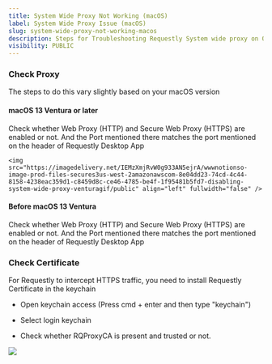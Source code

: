```yaml
---
title: System Wide Proxy Not Working (macOS)
label: System Wide Proxy Issue (macOS)
slug: system-wide-proxy-not-working-macos
description: Steps for Troubleshooting Requestly System wide proxy on OSX
visibility: PUBLIC
---
```

### **Check Proxy**

The steps to do this vary slightly based on your macOS version

#### **macOS 13 Ventura or later**

<Steps>
  <Step title="Open System Preferences" />

  <Step title="Type Proxies in Search" />

  <Step title="Select Proxies">
    Check whether Web Proxy (HTTP) and Secure Web Proxy (HTTPS) are enabled or not. And the Port mentioned there matches the port mentioned on the header of Requestly Desktop App

    <img src="https://imagedelivery.net/IEMzXmjRvW0g933AN5ejrA/wwwnotionso-image-prod-files-secures3us-west-2amazonawscom-8e04dd23-74cd-4c44-8158-4238eac359d1-c8459d8c-ce46-4785-be4f-1f95481b5fd7-disabling-system-wide-proxy-venturagif/public" align="left" fullwidth="false" />
  </Step>
</Steps>

#### **Before macOS 13 Ventura**

<Steps>
  <Step title="Open System Preferences" />

  <Step title="Go to Network" />

  <Step title="Select Advanced" />

  <Step title="Go to Proxies" />

  <Step title="Check Certificate">
    Check whether Web Proxy (HTTP) and Secure Web Proxy (HTTPS) are enabled or not. And the Port mentioned there matches the port mentioned on the header of Requestly Desktop App
  </Step>
</Steps>

### **Check Certificate**

For Requestly to intercept HTTPS traffic, you need to install Requestly Certificate in the keychain

* Open keychain access (Press cmd + enter and then type "keychain")

- Select login keychain

* Check whether RQProxyCA is present and trusted or not.

<img src="https://imagedelivery.net/IEMzXmjRvW0g933AN5ejrA/wwwnotionso-image-prod-files-secures3us-west-2amazonawscom-8e04dd23-74cd-4c44-8158-4238eac359d1-aa9a2c46-0557-42ba-bfce-9dccaaa9e04f-macos-certificate-trustedpng/public" align="left" fullwidth="false" />
